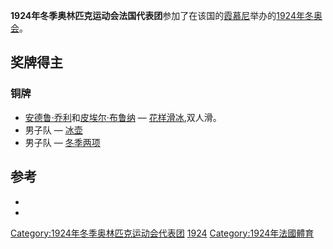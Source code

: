 {{expand|time=2016-09-20T03:39:58+00:00}}
{{refimprove|time=2016-09-20T03:39:58+00:00}}
{{Infobox Country Olympics
|NOC=FRA
|games=1924年冬季
|competitors=
|sports=
|gold=0
|silver=0
|bronze=3
|total=3
|rank=9
}}

'''1924年冬季奥林匹克运动会法国代表团'''参加了在该国的[[霞慕尼|霞慕尼]]举办的[[1924年冬季奥林匹克运动会|1924年冬奥会]]。

==奖牌得主==
===铜牌===
*[[安德鲁·乔利|安德鲁·乔利]]和[[皮埃尔·布鲁纳_(花样滑冰)|皮埃尔·布鲁纳]] — [[1924年冬季奥林匹克运动会花样滑冰比赛|花样滑冰]],双人滑。
*男子队 — [[1924年冬季奥林匹克运动会冰壶比赛|冰壶]]
*男子队 — [[1924年冬季奥林匹克运动会冬季两项比赛|冬季两项]]

==参考==
{{refbegin}}
*{{cite book |title=Les Jeux de la VIII<sup>e</sup> Olympiade Paris 1924 - Rapport Officiel |author=(ed.) M. Avé, Comité Olympique Français |publisher=Librairie de France |location=Paris |language=fr |url=http://www.la84foundation.org/6oic/OfficialReports/1924/1924.pdf |format=PDF |accessdate=2008-01-31 |deadurl=yes |archiveurl=https://web.archive.org/web/20080410085129/http://www.la84foundation.org/6oic/OfficialReports/1924/1924.pdf |archivedate=2008-04-10 }}
*{{cite web |title=Olympic Medal Winners |publisher=[[国际奥委会|国际奥委会]] |url=http://www.olympic.org/uk/athletes/results/search_r_uk.asp |accessdate=2008-06-10 |archive-date=2006-07-20 |archive-url=https://web.archive.org/web/20060720111556/http://www.olympic.org/uk/athletes/results/search_r_uk.asp |dead-url=no }}
{{refend}}

{{1924年冬季奥林匹克运动会代表团}}

{{奥运会小作品}}

[[Category:1924年冬季奥林匹克运动会代表团|Category:1924年冬季奥林匹克运动会代表团]]
[[Category:奧林匹克運動會法國代表團|1924]]
[[Category:1924年法國體育|Category:1924年法國體育]]